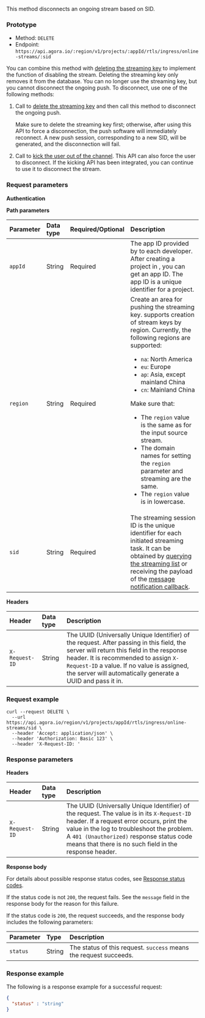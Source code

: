 
This method disconnects an ongoing stream based on SID.

### Prototype

- Method: `DELETE`
- Endpoint: `https://api.agora.io/:region/v1/projects/:appId/rtls/ingress/online-streams/:sid`

You can combine this method with [deleting the streaming key](../streaming-key/delete-streaming-key) to implement the function of disabling the stream. Deleting the streaming key only removes it from the database. You can no longer use the streaming key, but you cannot disconnect the ongoing push. To disconnect, use one of the following methods:

1. Call to [delete the streaming key](../streaming-key/delete-streaming-key) and then call this method to disconnect the ongoing push.

    <Admonition type="caution" title="Important">Make sure to delete the streaming key first; otherwise, after using this API to force a disconnection, the push software will immediately reconnect. A new push session, corresponding to a new SID, will be generated, and the disconnection will fail.</Admonition>

1. Call to [kick the user out of the channel](/realtime-communication/channel-management-api/endpoint/ban-user-privileges/create-rules). This API can also force the user to disconnect. If the kicking API has been integrated, you can continue to use it to disconnect the stream.

### Request parameters

**Authentication**

<Authorization/>

**Path parameters**

| Parameter   | Data type | Required/Optional | Description             |
| :---------- | :-------  |:----------------- | :---------------------- |
| `appId`     | String    | Required          | The app ID provided by <Vg k="COMPANY"/> to each developer. After creating a project in <Vg k="CONSOLE"/>, you can get an app ID. The app ID is a unique identifier for a project. |
| `region`    | String    | Required          | Create an area for pushing the streaming key. <Vg k="COMPANY"/> supports creation of stream keys by region. Currently, the following regions are supported: <ul><li>`na`: North America</li><li>`eu`: Europe</li><li>`ap`: Asia, except mainland China</li><li>`cn`: Mainland China</li></ul><Admonition type="caution" title="Important">Make sure that: <ul><li>The `region` value is the same as for the input source stream.</li><li>The domain names for setting the `region` parameter and streaming are the same. </li><li>The `region` value is in lowercase.</li></ul></Admonition>|
| `sid`       | String    | Required          | The streaming session ID is the unique identifier for each initiated streaming task. It can be obtained by [querying the streaming list](query-streaming-list) or receiving the payload of the [message notification callback](../../../../develop/receive-notifications).|

**Headers**

| Header         | Data type | Description             |
| :------------- | :-------  |:----------------------- |
| `X-Request-ID` | String    | The UUID (Universally Unique Identifier) of the request. After passing in this field, the <Vg k="COMPANY"/> server will return this field in the response header. It is recommended to assign `X-Request-ID` a value. If no value is assigned, the <Vg k="COMPANY"/> server will automatically generate a UUID and pass it in. |

### Request example

```shell
curl --request DELETE \
  --url https://api.agora.io/region/v1/projects/appId/rtls/ingress/online-streams/sid \
  --header 'Accept: application/json' \
  --header 'Authorization: Basic 123' \
  --header 'X-Request-ID: '
```

### Response parameters

**Headers**

| Header         | Data type | Description             |
| :------------- | :-------  |:----------------------- |
| `X-Request-ID` | String    | The UUID (Universally Unique Identifier) of the request. The value is in its `X-Request-ID` header. If a request error occurs, print the value in the log to troubleshoot the problem. A `401 (Unauthorized)` response status code means that there is no such field in the response header.|

**Response body**

For details about possible response status codes, see [Response status codes](../../response-status-codes).

If the status code is not `200`, the request fails. See the `message` field in the response body for the reason for this failure.

If the status code is `200`, the request succeeds, and the response body includes the following parameters:

| Parameter        | Type   | Description                                                        |
| :--------------- | :----- | :----------------------------------------------------------------- |
| `status`         | String | The status of this request. `success` means the request succeeds.  |

### Response example

The following is a response example for a successful request:

```json
{
  "status" : "string"
}
```

<PostmanLink />